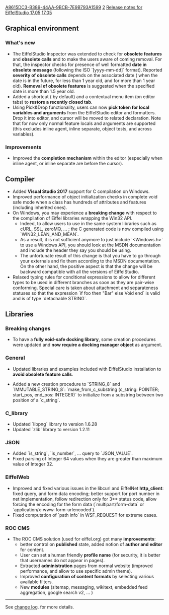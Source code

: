 [[Property:uuid|A8615DC3-B389-44AA-9BCB-7E9B793A1599]]
[[Property:weight|2]]
[[Property:title|Release notes for EiffelStudio 17.05]]
[[Property:link_title|17.05]]
==Graphical environment==
===What's new===
* The EiffelStudio Inspector was extended to check for '''obsolete features''' and '''obsolete calls''' and to make the users aware of coming removal. For that, the inspector checks for presence of well formatted '''date in obsolete message''' (following the ISO `[yyyy-mm-dd]` format). Reported '''severity of obsolete calls''' depends on the associated date ({{Inline-Info|suggestion}} when the date is in the future, {{Inline-Warning|warning}} for less than 1 year old, and {{Inline-Error|error}} for more than 1 year old). '''Removal of obsolete features''' is suggested when the specified date is more than 1.5 year old.
* Added a shortcut ({{Key|Ctrl-Shift-T}} by default) and a contextual menu item (on editor tabs) to '''restore a recently closed tab'''.
* Using Pick&Drop functionality, users can now '''pick token for local variables and arguments''' from the EiffelStudio editor and formatters. Drop it into editor, and cursor will be moved to related declaration. Note that for now only normal feature locals and arguments are supported (this excludes inline agent, inline separate, object tests, and across variables).

===Improvements===
* Improved the '''completion mechanism''' within the editor (especially when inline agent, or inline separate are before the cursor).

==Compiler==
* Added '''Visual Studio 2017''' support for C compilation on Windows.
* Improved performance of object initialization checks in complete void safe mode when a class has hundreds of attributes and features (including inherited ones).
* On Windows, you may experience a '''breaking change''' with respect to the compilation of Eiffel libraries wrapping the Win32 API. 
** Indeed, to allow users to use in the same system libraries such as cURL, SSL, zeroMQ, ... ; the C generated code is now compiled using `WIN32_LEAN_AND_MEAN`.
** As a result, it is not sufficient anymore to just include `<Windows.h>` to use a Windows API, you should look at the MSDN documentation and include the header they say you should be using.
** The unfortunate result of this change is that you have to go through your externals and fix them according to the MSDN documentation. On the other hand, the positive aspect is that the change will be backward compatible with all the versions of EiffelStudio.
*Relaxed typing rules for conditional expressions to allow for different types to be used in different branches as soon as they are pair-wise conforming. Special care is taken about attachment and separateness statuses so that the expression `if foo then "Bar" else Void end` is valid and is of type `detachable STRING`.

==Libraries==

===Breaking changes===
* To have a '''fully void-safe docking library''', some creation procedures were updated and '''now require a docking manager object''' as argument.

===General===
*Updated libraries and examples included with EiffelStudio installation to '''avoid obsolete feature calls'''.

* Added a new creation procedure to `STRING_8` and `IMMUTABLE_STRING_8`: `make_from_c_substring (c_string: POINTER; start_pos, end_pos: INTEGER)` to initialize from a substring between two position of a `c_string`.

===C_library===
* Updated `libpng` library to version 1.6.28
* Updated `zlib` library to version 1.2.11 

===JSON===
* Added `is_string`, `is_number`, ... query to `JSON_VALUE`.
* Fixed parsing of Integer 64 values when they are greater than maximum value of Integer 32.

===EiffelWeb ===
* Improved and fixed various issues in the libcurl and EiffelNet '''http_client''': fixed query, and form data encoding; better support for port number in net implementation, follow redirection only for 3** status code, allow forcing the encoding for the form data (`multipart/form-data` or `application/x-www-form-urlencoded`).
* Fixed computation of `path info` in WSF_REQUEST for extreme cases.

===ROC CMS===
* The ROC CMS solution (used for eiffel.org) got many '''improvements''':
** better control on '''published''' state, added notion of '''author and editor''' for content.
** User can set a human friendly '''profile name''' (for security, it is better that usernames do not appear in pages).
** Extracted '''administration''' pages from normal website (improved performance, and allow to use specific admin theme).
** Improved '''configuration of content formats''' by selecting various available filters.
** New '''modules''' (sitemap, messaging, wikitext, embedded feed aggregation, google search v2, ... )

----

See [https://dev.eiffel.com/EiffelStudio_17.05_Releases change log]. for more details.